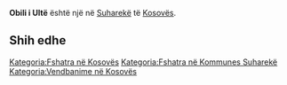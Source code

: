 {{Fshat në 
 | Emri                = Obili i Ultë
 | EmriAlt                = 
 | NAME_SHORT_FORM=      
 | NAME_GENERIC=      
 | NAME_SORT_NAME_RO=      OBILIIULTE
 | FULL_NAME_RO = Obili i Ultë
 | FULL_NAME_ND_RO=Obili i Ulte
 | SORT_NAME_RG=OBILIIULTE
 | FULL_NAME_RG=Obili i Ultë
 | FULL_NAME_ND_RG=Obili i Ulte
 | SRP_NAME_SHORT_FORM=      
 | SRP_NAME_GENERIC=      
 | SRP_NAME_SORT_NAME_RO=      
 | SRP_FULL_NAME_RO = 
 | SRP_FULL_NAME_ND_RO=
 | SRP_SORT_NAME_RG=
 | SRP_FULL_NAME_RG=
 | SRP_FULL_NAME_ND_RG=
 | Emri (Rasa dhanore) = 
 | Figura              = 
 | Shteti              = Kosovo
 | Komuna              = Suharekë
 | Kodi postar         = 
 | Sipërfaqja          = 

 | Popullsia           = 

 | Regj. i popullsisë  = 
 | Dend. e popullsisë  = 
 | Faqja zyrtare       = 
 <!--- Koordinatat ----> 
 | Gjerësia            = 42.695
 | Gjatësia            = 20.713889
 | Lartësia            = 
}}
'''Obili i Ultë''' është një [[]] në [[Suharekë]] të [[Kosovës]].

<!-- == Gjeografia == -->
<!-- == Historia == -->
<!-- == Demografia == -->
== Shih edhe ==
{{Komuna Suharekë}}
{{Kosovo-Administrata-Cung}}

[[Kategoria:Fshatra në Kosovës]]
[[Kategoria:Fshatra në Kommunes Suharekë]]
[[Kategoria:Vendbanime në Kosovës]]
